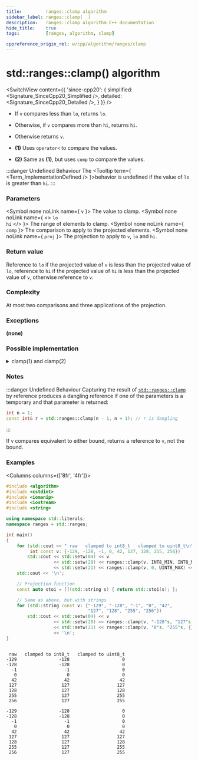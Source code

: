 ```yaml
---
title:         ranges::clamp algorithm
sidebar_label: ranges::clamp(  )
description:   ranges::clamp algorithm C++ documentation
hide_title:    true
tags:          [ranges, algorithm, clamp]

cppreference_origin_rel: w/cpp/algorithm/ranges/clamp
---
```



<!----------------- Codes ---------------------->


# std::ranges::clamp() algorithm

<SwitchView content={{
	'since-cpp20': {
		simplified:	<Signature_SinceCpp20_Simplified />,
		detailed:	<Signature_SinceCpp20_Detailed />,
	}
}} />

- If `v` compares less than `lo`, returns `lo`.  
- Otherwise, if `v` compares more than `hi`, returns `hi`.  
- Otherwise returns `v`.

- **(1)** Uses `operator<` to compare the values.

- **(2)** Same as **(1)**, but uses `comp` to compare the values.

:::danger Undefined Behaviour
The <Tooltip term={ <Term_ImplementationDefined /> }>behavior is undefined</Tooltip> if the value of <code>lo</code> is greater than <code>hi</code>.
:::

### Parameters

<SymbolTable>

  <Symbol none noLink name={ <code>v</code> }>
    The value to clamp.
  </Symbol>
  <Symbol none noLink name={ <> <code>lo</code> <br/> <code>hi</code> </> }>
    The range of elements to clamp.
  </Symbol>
  <Symbol none noLink name={ <code>comp</code> }>
    The comparison to apply to the projected elements.
  </Symbol>
  <Symbol none noLink name={ <code>proj</code> }>
    The projection to apply to <code>v</code>, <code>lo</code> and <code>hi</code>.
  </Symbol>

</SymbolTable>

### Return value

Reference to `lo` if the projected value of `v` is less than the projected value of `lo`,
reference to `hi` if the projected value of `hi` is less than the projected value of `v`, otherwise reference to `v`.

### Complexity

At most two comparisons and three applications of the projection.

### Exceptions

**(none)**

### Possible implementation

<details>
<summary>clamp(1) and clamp(2)</summary>

```cpp
struct clamp_fn
{
    template<class T, class Proj = std::identity,
             std::indirect_strict_weak_order<std::projected<const T*, Proj>>
                 Comp = ranges::less>
    constexpr const T& operator()(const T& v, const T& lo, const T& hi,
                                  Comp comp = {}, Proj proj = {}) const
    {
        auto&& pv = std::invoke(proj, v);

        return
            std::invoke(comp, std::forward<decltype(pv)>(pv), std::invoke(proj, lo))
            ? lo
            : std::invoke(comp, std::invoke(proj, hi), std::forward<decltype(pv)>(pv))
            ? hi
            : v;
    }
};

inline constexpr clamp_fn clamp;
```

</details>

### Notes

:::danger Undefined Behaviour
Capturing the result of [`std::ranges::clamp`](#) by reference produces a dangling reference if one of the parameters is a temporary and that parameter is returned:
```cpp
int n = 1;
const int& r = std::ranges::clamp(n - 1, n + 1); // r is dangling
```
:::

If `v` compares equivalent to either bound, returns a reference to `v`, not the bound.

### Examples

<Columns columns={['8fr', '4fr']}>
<div>

```cpp title='Main.cpp' showLineNumbers
#include <algorithm>
#include <cstdint>
#include <iomanip>
#include <iostream>
#include <string>

using namespace std::literals;
namespace ranges = std::ranges;

int main()
{
    for (std::cout << " raw   clamped to int8_t   clamped to uint8_t\n";
         int const v: {-129, -128, -1, 0, 42, 127, 128, 255, 256})
        std::cout << std::setw(04) << v
                  << std::setw(20) << ranges::clamp(v, INT8_MIN, INT8_MAX)
                  << std::setw(21) << ranges::clamp(v, 0, UINT8_MAX) << '\n';
    std::cout << '\n';

    // Projection function
    const auto stoi = [](std::string s) { return std::stoi(s); };

    // Same as above, but with strings
    for (std::string const v: {"-129", "-128", "-1", "0", "42",
                               "127", "128", "255", "256"})
        std::cout << std::setw(04) << v
                  << std::setw(20) << ranges::clamp(v, "-128"s, "127"s, {}, stoi)
                  << std::setw(21) << ranges::clamp(v, "0"s, "255"s, {}, stoi)
                  << '\n';
}
```

</div>
<div>

```plaintext title="Output"

 raw   clamped to int8_t   clamped to uint8_t
-129                -128                    0
-128                -128                    0
  -1                  -1                    0
   0                   0                    0
  42                  42                   42
 127                 127                  127
 128                 127                  128
 255                 127                  255
 256                 127                  255
 
-129                -128                    0
-128                -128                    0
  -1                  -1                    0
   0                   0                    0
  42                  42                   42
 127                 127                  127
 128                 127                  128
 255                 127                  255
 256                 127                  255
```

</div>
</Columns>
